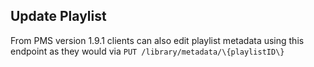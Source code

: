 ## Update Playlist

From PMS version 1.9.1 clients can also edit playlist metadata using this endpoint as they would via `PUT /library/metadata/\{playlistID\}`
